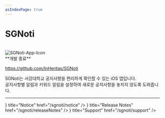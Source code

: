```yaml
---
asIndexPage: true
---
```



# SGNoti

<br/>
<Image src="/img/SGNoti_Icon.png" alt="SGNoti-App-Icon" width={100} height={100} />
<br/>
**개발 종료**  

https://github.com/InHeritas/SGNoti

SGNoti는 서강대학교 공지사항을 편리하게 확인할 수 있는 iOS 앱입니다.  
공지사항별 알림과 키워드 알림을 설정하여 새로운 공지사항을 놓치지 않도록 도와줍니다.

* * *
<Cards>
  <Cards.Card
    icon={<Bell weight='fill'/>}
    title="Notice"
    href="/sgnoti/notice"
  />
  <Cards.Card
    icon={<Note weight='fill'/>}
    title="Release Notes"
    href="/sgnoti/releaseNotes"
  />
  <Cards.Card
    icon={<Question weight='fill'/>}
    title="Support"
    href="/sgnoti/support"
  />
</Cards>